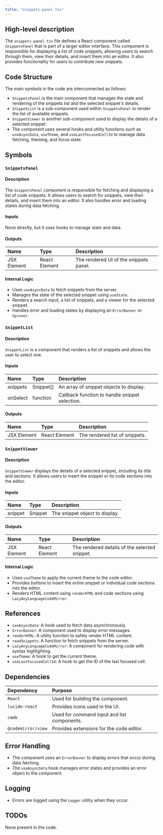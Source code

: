 ```yaml
---
title: "snippets-panel.tsx"
---
```


## High-level description

The `snippets-panel.tsx` file defines a React component called `SnippetsPanel` that is part of a larger editor interface. This component is responsible for displaying a list of code snippets, allowing users to search through them, view their details, and insert them into an editor. It also provides functionality for users to contribute new snippets.

## Code Structure

The main symbols in the code are interconnected as follows:
- `SnippetsPanel` is the main component that manages the state and rendering of the snippets list and the selected snippet's details.
- `SnippetList` is a sub-component used within `SnippetsPanel` to render the list of available snippets.
- `SnippetViewer` is another sub-component used to display the details of a selected snippet.
- The component uses several hooks and utility functions such as `useAsyncData`, `useTheme`, and `useLastFocusedCellId` to manage data fetching, theming, and focus state.

## Symbols

### `SnippetsPanel`
#### Description
The `SnippetsPanel` component is responsible for fetching and displaying a list of code snippets. It allows users to search for snippets, view their details, and insert them into an editor. It also handles error and loading states during data fetching.

#### Inputs
None directly, but it uses hooks to manage state and data.

#### Outputs
| Name | Type | Description |
|:-----|:-----|:------------|
| JSX Element | React Element | The rendered UI of the snippets panel. |

#### Internal Logic
- Uses `useAsyncData` to fetch snippets from the server.
- Manages the state of the selected snippet using `useState`.
- Renders a search input, a list of snippets, and a viewer for the selected snippet.
- Handles error and loading states by displaying an `ErrorBanner` or `Spinner`.

### `SnippetList`
#### Description
`SnippetList` is a component that renders a list of snippets and allows the user to select one.

#### Inputs
| Name | Type | Description |
|:-----|:-----|:------------|
| snippets | Snippet[] | An array of snippet objects to display. |
| onSelect | function | Callback function to handle snippet selection. |

#### Outputs
| Name | Type | Description |
|:-----|:-----|:------------|
| JSX Element | React Element | The rendered list of snippets. |

### `SnippetViewer`
#### Description
`SnippetViewer` displays the details of a selected snippet, including its title and sections. It allows users to insert the snippet or its code sections into the editor.

#### Inputs
| Name | Type | Description |
|:-----|:-----|:------------|
| snippet | Snippet | The snippet object to display. |

#### Outputs
| Name | Type | Description |
|:-----|:-----|:------------|
| JSX Element | React Element | The rendered details of the selected snippet. |

#### Internal Logic
- Uses `useTheme` to apply the current theme to the code editor.
- Provides buttons to insert the entire snippet or individual code sections into the editor.
- Renders HTML content using `renderHTML` and code sections using `LazyAnyLanguageCodeMirror`.

## References

- `useAsyncData`: A hook used to fetch data asynchronously.
- `ErrorBanner`: A component used to display error messages.
- `renderHTML`: A utility function to safely render HTML content.
- `readSnippets`: A function to fetch snippets from the server.
- `LazyAnyLanguageCodeMirror`: A component for rendering code with syntax highlighting.
- `useTheme`: A hook to get the current theme.
- `useLastFocusedCellId`: A hook to get the ID of the last focused cell.

## Dependencies

| Dependency | Purpose |
|:-----------|:--------|
| `React` | Used for building the component. |
| `lucide-react` | Provides icons used in the UI. |
| `cmdk` | Used for command input and list components. |
| `@codemirror/view` | Provides extensions for the code editor. |

## Error Handling

- The component uses an `ErrorBanner` to display errors that occur during data fetching.
- The `useAsyncData` hook manages error states and provides an error object to the component.

## Logging

- Errors are logged using the `Logger` utility when they occur.

## TODOs
None present in the code.
